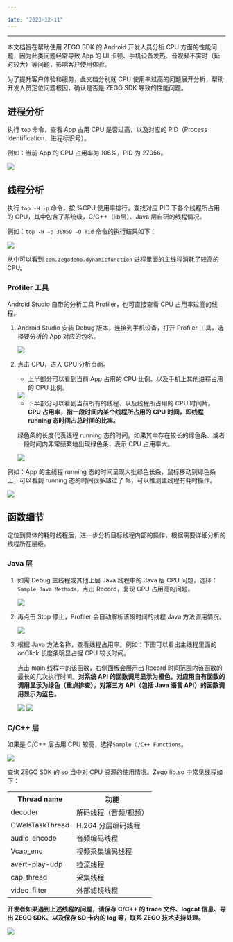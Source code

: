 ```yaml
---

date: "2023-12-11"
---
```


<Title>在 Android 平台开发中，出现 CPU 占用率过高、设备发热的问题该如何分析？</Title>



- - -

本文档旨在帮助使用 ZEGO SDK 的 Android 开发人员分析 CPU 方面的性能问题，因为此类问题经常导致 App 的 UI 卡顿、手机设备发热、音视频不实时（延时较大）等问题，影响客户使用体验。

为了提升客户体验和服务，此文档分别就 CPU 使用率过高的问题展开分析，帮助开发人员定位问题根因，确认是否是 ZEGO SDK 导致的性能问题。

## 进程分析

执行 `top` 命令，查看 App 占用 CPU 是否过高，以及对应的 PID（Process Identification，进程标识号）。

例如：当前 App 的 CPU 占用率为 106%，PID 为 27056。

<Frame width="512" height="auto" caption=""><Frame width="512" height="auto" caption=""><img src="https://doc-media.zego.im/sdk-doc/Pics/FAQ/Performance/cpu_top.png" /></Frame></Frame>

## 线程分析

执行 `top -H -p` 命令，按 %CPU 使用率排行，查找对应 PID 下各个线程所占用的 CPU，其中包含了系统级，C/C++（lib层）、Java 层自研的线程情况。

例如：`top -H -p 30959 -O Tid` 命令的执行结果如下：

<Frame width="512" height="auto" caption=""><Frame width="512" height="auto" caption=""><img src="https://doc-media.zego.im/sdk-doc/Pics/FAQ/Performance/cpu_top_p.png" /></Frame></Frame>

从中可以看到 `com.zegodemo.dynamicfunction` 进程里面的主线程消耗了较高的 CPU。

### Profiler ⼯具

Android Studio ⾃带的分析⼯具 Profiler，也可直接查看 CPU 占用率过高的线程。

1. Android Studio 安装 Debug 版本，连接到⼿机设备，打开 Profiler ⼯具，选择要分析的 App 对应的包名。

    <Frame width="512" height="auto" caption=""><img src="https://doc-media.zego.im/sdk-doc/Pics/FAQ/Performance/Profiler.png" /></Frame>

2. 点击 CPU，进⼊ CPU 分析⻚⾯。

    - 上半部分可以看到当前 App 占⽤的 CPU ⽐例、以及⼿机上其他进程占⽤的 CPU ⽐例。

    <Frame width="512" height="auto" caption=""><Frame width="512" height="auto" caption=""><img src="https://doc-media.zego.im/sdk-doc/Pics/FAQ/Performance/Profiler_cpu.png" /></Frame></Frame>

    - 下半部分可以看到当前所有的线程、以及线程所占⽤的 CPU 时间⽚。**CPU 占⽤率，指⼀段时间内某个线程所占⽤的 CPU 时间，即线程 running 态时间占总时间的⽐率。** 

    绿⾊条的⻓度代表线程 running 态的时间。如果其中存在较⻓的绿⾊条、或者⼀段时间内非常频繁地出现绿⾊条，表示 CPU 占用率大。

    <Frame width="512" height="auto" caption=""><Frame width="512" height="auto" caption=""><img src="https://doc-media.zego.im/sdk-doc/Pics/FAQ/Performance/Profiler_cpu_running.png" /></Frame></Frame>


例如：App 的主线程 running 态的时间呈现⼤批绿⾊⻓条，⿏标移动到绿⾊条上，可以看到 running 态的时间很多超过了 1s，可以推测主线程有耗时操作。  

<Frame width="512" height="auto" caption=""><Frame width="512" height="auto" caption=""><img src="https://doc-media.zego.im/sdk-doc/Pics/FAQ/Performance/Profiler_cpu_running1.png" /></Frame></Frame>


## 函数细节

定位到具体的耗时线程后，进⼀步分析⽬标线程内部的操作，根据需要详细分析的线程所在层级。

### Java 层

1. 如需 Debug 主线程或其他上层 Java 线程中的 Java 层 CPU 问题，选择：`Sample Java Methods`，点击 Record，复现 CPU 占⽤⾼的问题。

    <Frame width="512" height="auto" caption=""><img src="https://doc-media.zego.im/sdk-doc/Pics/FAQ/Performance/funcion_record.png" /></Frame>

2. 再点击 Stop 停止，Profiler 会⾃动解析该段时间的线程 Java ⽅法调⽤情况。

    <Frame width="512" height="auto" caption=""><Frame width="512" height="auto" caption=""><img src="https://doc-media.zego.im/sdk-doc/Pics/FAQ/Performance/funcion_record_stop.png" /></Frame></Frame>

3. 根据 Java 方法名称，查看线程占用率。例如：下图可以看出主线程⾥⾯的 onClick ⻓度条明显占据 CPU 较⻓时间。

    点击 main 线程中的该函数，右侧⾯板会展示出 Record 时间范围内该函数的最⻓的⼏次执⾏时间。**对系统 API 的函数调⽤显示为橙⾊，对应⽤⾃有函数的调⽤显示为绿⾊（重点排查），对第三⽅ API（包括 Java 语⾔ API）的函数调⽤显示为蓝⾊。**

    <Frame width="512" height="auto" caption=""><Frame width="512" height="auto" caption=""><img src="https://doc-media.zego.im/sdk-doc/Pics/FAQ/Performance/funcion_record_example.png" /></Frame></Frame>

    <Frame width="512" height="auto" caption=""><Frame width="512" height="auto" caption=""><img src="https://doc-media.zego.im/sdk-doc/Pics/FAQ/Performance/funcion_record_example1.png" /></Frame></Frame>

### C/C++ 层

如果是 C/C++ 层占用 CPU 较高，选择`Sample C/C++ Functions`。

<Frame width="512" height="auto" caption=""><img src="https://doc-media.zego.im/sdk-doc/Pics/FAQ/Performance/funcion_record_cpp.png" /></Frame>

查询 ZEGO SDK 的 so 当中对 CPU 资源的使⽤情况。Zego lib.so 中常⻅线程如下：

 <table>
  
<tbody><tr>
<th>Thread name</th>
<th>功能</th>
</tr>
<tr>
<td>decoder</td>
<td>解码线程（音频/视频）</td>
</tr>
<tr>
<td>CWelsTaskThread</td>
<td>H.264 分层编码线程</td>
</tr>
<tr>
<td>audio_encode</td>
<td>⾳频编码线程</td>
</tr>
<tr>
<td>Vcap_enc</td>
<td>视频采集编码线程</td>
</tr>
<tr>
<td>avert-play-udp</td>
<td>拉流线程</td>
</tr>
<tr>
<td>cap_thread</td>
<td>采集线程</td>
</tr>
<tr>
<td>video_filter</td>
<td>外部滤镜线程</td>
</tr>
</tbody></table>


**开发者如果遇到上述线程的问题，请保存 C/C++ 的 trace ⽂件、logcat 信息、导出 ZEGO SDK、以及保存 SD 卡内的 log 等，联系 ZEGO 技术支持处理。**

<Frame width="512" height="auto" caption=""><Frame width="512" height="auto" caption=""><img src="https://doc-media.zego.im/sdk-doc/Pics/FAQ/Performance/funcion_record_cpp_cpu.png" /></Frame></Frame>
